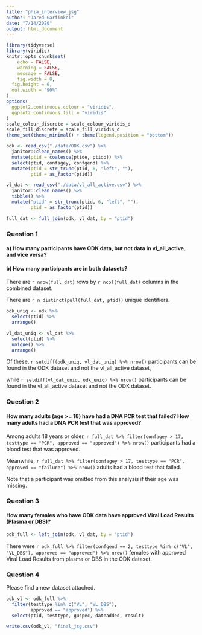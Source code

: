 ```yaml
---
title: "phia_interview_jsg"
author: "Jared Garfinkel"
date: "7/14/2020"
output: html_document
---
```


```r
library(tidyverse)
library(viridis)
knitr::opts_chunk$set(
	echo = FALSE,
	warning = FALSE,
	message = FALSE,
	fig.width = 8, 
  fig.height = 6,
  out.width = "90%"
)
options(
  ggplot2.continuous.colour = "viridis",
  ggplot2.continuous.fill = "viridis"
)
scale_colour_discrete = scale_colour_viridis_d
scale_fill_discrete = scale_fill_viridis_d
theme_set(theme_minimal() + theme(legend.position = "bottom"))
```

```r
odk <- read_csv("./data/ODK.csv") %>% 
  janitor::clean_names() %>% 
  mutate(ptid = coalesce(ptide, ptidb)) %>% 
  select(ptid, confagey, confgend) %>% 
  mutate(ptid = str_trunc(ptid, 6, "left", ""),
         ptid = as_factor(ptid))
```

```r
vl_dat <- read_csv("./data/vl_all_active.csv") %>% 
  janitor::clean_names() %>% 
  tibble() %>% 
  mutate("ptid" = str_trunc(ptid, 6, "left", ""),
         ptid = as_factor(ptid))
```

```r
full_dat <- full_join(odk, vl_dat, by = "ptid")
```
### Question 1

#### a)	How many participants have ODK data, but not data in vl_all_active, and vice versa? 

#### b)	How many participants are in both datasets?


There are `r nrow(full_dat)` rows by `r ncol(full_dat)` columns in the combined dataset. 

There are `r n_distinct(pull(full_dat, ptid))` unique identifiers.

```r
odk_uniq <- odk %>% 
  select(ptid) %>% 
  arrange()

vl_dat_uniq <- vl_dat %>% 
  select(ptid) %>% 
  unique() %>% 
  arrange()
```

Of these, `r setdiff(odk_uniq, vl_dat_uniq) %>% nrow()` participants can be found in the ODK dataset and not the vl_all_active dataset,

while `r setdiff(vl_dat_uniq, odk_uniq) %>% nrow()` participants can be found in the vl_all_active dataset and not the ODK dataset.

### Question 2

#### How many adults (age >= 18) have had a DNA PCR test that failed? How many adults had a DNA PCR test that was approved?

Among adults 18 years or older, `r full_dat %>% filter(confagey > 17, testtype == "PCR", approved == "approved") %>% nrow()` participants had a blood test that was approved.

Meanwhile, `r full_dat %>% filter(confagey > 17, testtype == "PCR", approved == "failure") %>% nrow()` adults had a blood test that failed.

Note that a participant was omitted from this analysis if their age was missing.

### Question 3

#### How many females who have ODK data have approved Viral Load Results (Plasma or DBS)?

```r
odk_full <- left_join(odk, vl_dat, by = "ptid")
```


There were `r odk_full %>% filter(confgend == 2, testtype %in% c("VL", "VL_DBS"), approved == "approved") %>% nrow()` females with approved Viral Load Results from plasma or DBS in the ODK dataset.

### Question 4

Please find a new dataset attached.

```r
odk_vl <- odk_full %>% 
  filter(testtype %in% c("VL", "VL_DBS"),
         approved == "approved") %>% 
  select(ptid, testtype, guspec, dateadded, result)

write.csv(odk_vl, "final_jsg.csv")
```




